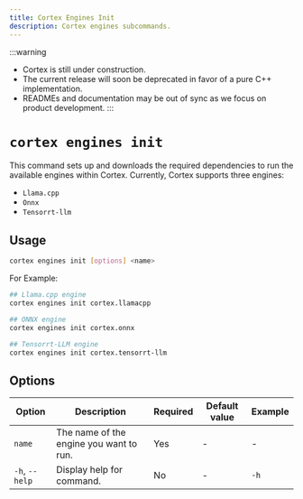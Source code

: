 ```yaml
---
title: Cortex Engines Init
description: Cortex engines subcommands.
---
```


:::warning
- Cortex is still under construction.
- The current release will soon be deprecated in favor of a pure C++ implementation.
- READMEs and documentation may be out of sync as we focus on product development.
:::

# `cortex engines init`
This command sets up and downloads the required dependencies to run the available engines within Cortex. Currently, Cortex supports three engines:
- `Llama.cpp`
- `Onnx`
- `Tensorrt-llm`
## Usage
```bash
cortex engines init [options] <name>
```
For Example:
```bash
## Llama.cpp engine
cortex engines init cortex.llamacpp

## ONNX engine
cortex engines init cortex.onnx

## Tensorrt-LLM engine
cortex engines init cortex.tensorrt-llm

```

## Options

| Option                    | Description                                        | Required | Default value | Example              |
|---------------------------|----------------------------------------------------|----------|---------------|----------------------|
| `name`            | The name of the engine you want to run.                         | Yes       | -             | -             |
| `-h`, `--help`            | Display help for command.                          | No       | -             | `-h`             |